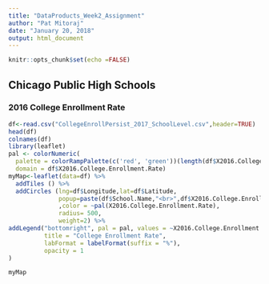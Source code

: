 ```yaml
---
title: "DataProducts_Week2_Assignment"
author: "Pat Mitoraj"
date: "January 20, 2018"
output: html_document
---
```


```r
knitr::opts_chunk$set(echo =FALSE)
```

## Chicago Public High Schools
### 2016 College Enrollment Rate
```r
df<-read.csv("CollegeEnrollPersist_2017_SchoolLevel.csv",header=TRUE)
head(df)
colnames(df)
library(leaflet)
pal <- colorNumeric(
  palette = colorRampPalette(c('red', 'green'))(length(df$X2016.College.Enrollment.Rate)), 
  domain = df$X2016.College.Enrollment.Rate)
myMap<-leaflet(data=df) %>%
  addTiles () %>%
  addCircles (lng=df$Longitude,lat=df$Latitude, 
              popup=paste(df$School.Name,"<br>",df$X2016.College.Enrollment.Rate,"% of 2016 graduates enrolled in 2 or 4 year college")
              ,color = ~pal(X2016.College.Enrollment.Rate),
              radius= 500,
              weight=2) %>%
addLegend("bottomright", pal = pal, values = ~X2016.College.Enrollment.Rate,
          title = "College Enrollment Rate",
          labFormat = labelFormat(suffix = "%"),
          opacity = 1
)
```
```r
myMap
```
